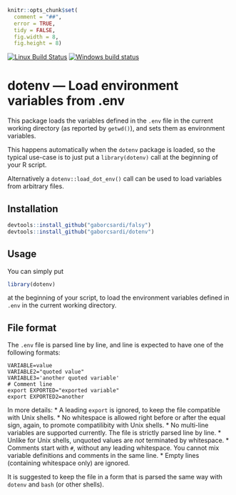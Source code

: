 
```r
knitr::opts_chunk$set(
  comment = "##",
  error = TRUE,
  tidy = FALSE,
  fig.width = 8,
  fig.height = 8)
```

[![Linux Build Status](https://travis-ci.org/gaborcsardi/dotenv.png?branch=master)](https://travis-ci.org/gaborcsardi/dotenv)
[![Windows build status](https://ci.appveyor.com/api/projects/status/w5aygas2y186j15p)](https://ci.appveyor.com/project/gaborcsardi/dotenv)

# dotenv — Load environment variables from .env

This package loads the variables defined in the `.env` file
in the current working directory (as reported by `getwd()`),
and sets them as environment variables.

This happens automatically when the `dotenv` package is loaded,
so the typical use-case is to just put a `library(dotenv)` call at the
beginning of your R script.

Alternatively a `dotenv::load_dot_env()` call can be used
to load variables from arbitrary files.

## Installation

```r
devtools::install_github("gaborcsardi/falsy")
devtools::install_github("gaborcsardi/dotenv")
```

## Usage

You can simply put

```r
library(dotenv)
```

at the beginning of your script, to load the environment variables defined
in `.env` in the current working directory.

## File format

The `.env` file is parsed line by line, and line is expected
to have one of the following formats:

```
VARIABLE=value
VARIABLE2="quoted value"
VARIABLE3='another quoted variable'
# Comment line
export EXPORTED="exported variable"
export EXPORTED2=another
```

In more details:
 * A leading `export` is ignored, to keep the file
   compatible with Unix shells.
 * No whitespace is allowed right before or after the
   equal sign, again, to promote compatilibity with Unix shells.
 * No multi-line variables are supported currently. The
   file is strictly parsed line by line.
 * Unlike for Unix shells, unquoted values are _not_
   terminated by whitespace.
 * Comments start with `#`, without any leading
   whitespace. You cannot mix variable definitions and
   comments in the same line.
 * Empty lines (containing whitespace only) are ignored.

 It is suggested to keep the file in a form that is parsed the
 same way with `dotenv` and `bash` (or other shells).
